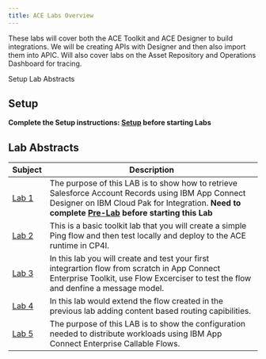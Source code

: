 ```yaml
---
title: ACE Labs Overview
---
```


<PageDescription>

These labs will cover both the ACE Toolkit and ACE Designer to build integrations. We will be creating APIs with Designer and then also import them into APIC.   Will also cover labs on the Asset Repository and Operations Dashboard for tracing. 

</PageDescription>

<AnchorLinks>
  <AnchorLink>Setup</AnchorLink>
  <AnchorLink>Lab Abstracts</AnchorLink>
</AnchorLinks>

## Setup

**Complete the Setup instructions:  [Setup](/acelabs/Updated-Pre-Lab) before starting Labs** 

## Lab Abstracts

|  Subject                            | Description                                            |                                                               
|-------------------------|-----------------------------------------|
| [Lab 1](/acelabs/Lab_1)       | The purpose of this LAB is to show how to retrieve Salesforce Account Records using IBM App Connect Designer on IBM Cloud Pak for Integration. **Need to complete [Pre-Lab](/acelabs/Updated-Pre-Lab/) before starting this Lab** 
| [Lab 2](/acelabs/Lab_2)       | This is a basic toolkit lab that you will create a simple Ping flow and then test locally and deploy to the ACE runtime in CP4I.
| [Lab 3](/acelabs/Lab_3)       | In this lab you will create and test your first integrartion flow from scratch in App Connect Enterprise Toolkit, use Flow Excerciser to test the flow and denfine a message model.
| [Lab 4](/acelabs/Lab_4)       | In this lab would extend the flow created in the previous lab adding content based routing capibilities.
| [Lab 5](/acelabs/Lab_5)       | The purpose of this LAB is to show the configuration needed to distribute workloads using IBM App Connect Enterprise Callable Flows.

